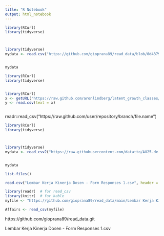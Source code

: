 ```yaml
---
title: "R Notebook"
output: html_notebook
---
```







```r
library(RCurl)
library(tidyverse)



library(tidyverse)
mydata <- read.csv("https://github.com/gioprana89/read_data/blob/0d43795d646325006bc756d5c71be497e64e3111/Lembar%20Kerja%20Kinerja%20Dosen%20-%20Form%20Responses%201.csv", header = T, sep = ",")


mydata
```


```r
library(RCurl)
library(tidyverse)


library(RCurl)
x <- getURL("https://raw.github.com/aronlindberg/latent_growth_classes/master/LGC_data.csv", sep = ",")
y <- read.csv(text = x)



```




readr::read_csv("https://raw.github.com/user/repository/branch/file.name")

```r
library(RCurl)
library(tidyverse)



library(tidyverse)
mydata <- read_csv2("https://raw.githubusercontent.com/datatto/AU25-de-Mayo/master/AU_F_Properati_v2.csv")


mydata

```




```r
list.files()

read.csv("Lembar Kerja Kinerja Dosen - Form Responses 1.csv", header = T, sep = ",")
```






```r
library(readr)  # for read_csv
library(knitr)  # for kable
myfile <- "https://github.com/gioprana89/read_data/main/Lembar Kerja Kinerja Dosen - Form Responses 1.csv"

Affairs <- read_csv(myfile)

```


https://github.com/gioprana89/read_data.git



Lembar Kerja Kinerja Dosen - Form Responses 1.csv










